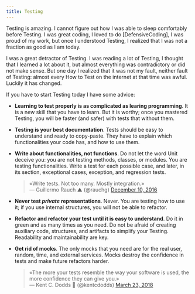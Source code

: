 ```yaml
---
title: Testing
---
```


Testing is amazing.
I cannot figure out how I was able to sleep comfortably before Testing.
I was great coding, I loved to do [DefensiveCoding], 
I was proud of my work, but once I understood Testing, 
I realized that I was not a fraction as good as I am today.

I was a great detractor of Testing. 
I was reading a lot of Testing, I thought that 
I learned a lot about it, but almost everything was 
contradictory or did not make sense. 
But one day I realized that it was not my fault, 
neither fault of Testing: almost every 
How to Test on the internet at that time was awful. 
Luckily it has changed.

If you have to start Testing today I have some advice:

- **Learning to test properly is as complicated as learing programming**. 
  It is a new skill that you have to learn. 
  But it is worthy; once you mastered Testing, 
  you will be faster (and safer) with tests that without them.

- **Testing is your best documentation**. 
  Tests should be easy to understand and ready to copy-paste. 
  They have to explain which functionalities your code has, and how to use them. 

- **Write about functionalities, not functions**. 
  Do not let the word Unit deceive you: you are not testing methods, 
  classes, or modules. You are testing functionalities. 
  Write a test for each possible case, and later, 
  in its section, exceptional cases, exception, and regression tests.
  
  <blockquote class="twitter-tweet"><p lang="en" dir="ltr">«Write tests. Not too many. Mostly integration.»<br /><span class="small">&mdash; Guillermo Rauch ▲ (@rauchg) <a href="https://twitter.com/rauchg/status/807626710350839808?ref_src=twsrc%5Etfw">December 10, 2016</a></span></p></blockquote>

- **Never test _private_ representations**. 
  Never. You are testing how to use it; if you use internal structures, 
  you will not be able to refactor.

- **Refactor and refactor your test until it is easy to understand**. 
  Do it in green and as many times as you need. 
  Do not be afraid of creating auxiliary code, structures, 
  and artifacts to simplify your Testing. Readability and maintainability are key.

- **Get rid of mocks**. 
  The only mocks that you need are for the real user, random, time, and external services.
  Mocks destroy the confidence in tests and make future refactors harder. 

  <blockquote class="twitter-tweet"><p lang="en" dir="ltr">«The more your tests resemble the way your software is used, the more confidence they can give you.»<br/><span class="small">&mdash; Kent C. Dodds 🧢 (@kentcdodds) <a href="https://twitter.com/kentcdodds/status/977018512689455106?ref_src=twsrc%5Etfw">March 23, 2018</a></span></p></blockquote>
